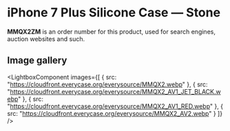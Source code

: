 
# iPhone 7 Plus Silicone Case — Stone

<Callout type='info' emoji='👉🏻'>**MMQX2ZM** is an order number for this product, used for search engines, auction websites and such.</Callout>

## Image gallery

<LightboxComponent
    images={[
      {
        src: "https://cloudfront.everycase.org/everysource/MMQX2.webp"
      },
      {
        src: "https://cloudfront.everycase.org/everysource/MMQX2_AV1_JET_BLACK.webp"
      },
      {
        src: "https://cloudfront.everycase.org/everysource/MMQX2_AV1_RED.webp"
      },
      {
        src: "https://cloudfront.everycase.org/everysource/MMQX2_AV2.webp"
      }
    ]}
  />
